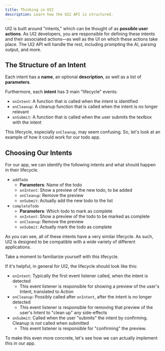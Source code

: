 ```yaml
---
title: Thinking in UI2
description: Learn how the UI2 API is structured.
---
```


UI2 is built around "intents," which can be thought of as **possible user actions**. As UI2 developers, you are responsible for defining these intents and their associated actions—as well as the UI on which these actions take place. The UI2 API will handle the rest, including prompting the AI, parsing output, and more.

## The Structure of an Intent

Each intent has a **name**, an optional **description**, as well as a list of **parameters**.

Furthermore, each **intent** has 3 main "lifecycle" events:

- `onIntent`: A function that is called when the intent is identified
- `onCleanup`: A cleanup function that is called when the intent is no longer relevant
- `onSubmit`: A function that is called when the user submits the textbox with the intent

This lifecycle, especially `onCleanup`, may seem confusing. So, let's look at an example of how it could work for our todo app.

## Choosing Our Intents

For our app, we can identify the following intents and what should happen in their lifecycle.

- `addTodo`
  - **Parameters**: Name of the todo
  - `onIntent`: Show a preview of the new todo, to be added
  - `onCleanup`: Remove the preview
  - `onSubmit`: Actually add the new todo to the list
- `completeTodo`
  - **Parameters**: Which todo to mark as complete
  - `onIntent`: Show a preview of the todo to be marked as complete
  - `onCleanup`: Remove the preview
  - `onSubmit`: Actually mark the todo as complete

As you can see, all of these intents have a very similar lifecycle. As such, UI2 is designed to be compatible with a wide variety of different applications.

Take a moment to familiarize yourself with this lifecycle.

If it's helpful, in general for UI2, the lifecycle should look like this:

* `onIntent`: Typically the first event listener called, when the intent is detected
  * This event listener is responsible for showing a preview of the user's Intent, translated to Action
* `onCleanup`: Possibly called after `onIntent`, after the intent is no longer detected
  * This event listener is responsible for removing that preview of the user's Intent to "clean up" any side-effects
* `onSubmit`: Called when the user "submits" the intent by confirming. Cleanup is _not_ called when submitted
  * This event listener is responsible for "confirming" the preview.

To make this even more concrete, let's see how we can actually implement this in our app.